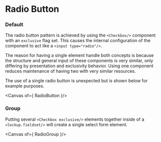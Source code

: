 
<Meta title="Components/Radio" />

# Radio Button

### Default

The radio button pattern is achieved by using the `<Checkbox/>` component with an `exclusive` flag set. This causes the internal configuration of the component to act like a `<input type="radio"/>`.

The reason for having a single element handle both concepts is because the structure and general input of these components is very similar, only differing by presentation and exclusivity behavior. Using one component reduces maintenance of having two with very similar resources.

The use of a single radio button is unexpected but is shown below for example purposes.

<Canvas of={ RadioButton }/>

### Group

Putting several `<Checkbox exclusive/>` elements together inside of a `<lockup.fieldset/>` will create a single select form element.

<Canvas of={ RadioGroup }/>

